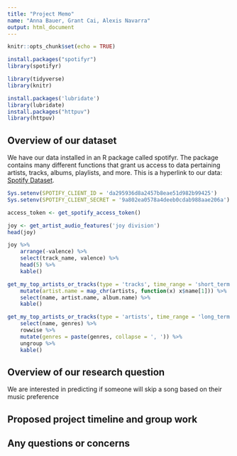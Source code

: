 ```yaml
---
title: "Project Memo"
name: "Anna Bauer, Grant Cai, Alexis Navarra"
output: html_document
---
```


```r
knitr::opts_chunk$set(echo = TRUE)

install.packages("spotifyr")
library(spotifyr)

library(tidyverse)
library(knitr)
```

```r
install.packages('lubridate')
library(lubridate)
install.packages("httpuv")
library(httpuv)
```

## Overview of our dataset

We have our data installed in an R package called spotifyr. The package contains many different functions that grant us access to data pertaining artists, tracks, albums, playlists, and more. This is a hyperlink to our data: [Spotify Dataset](https://www.rcharlie.com/spotifyr/).
```r
Sys.setenv(SPOTIFY_CLIENT_ID = 'da295936d8a2457b8eae51d982b99425')
Sys.setenv(SPOTIFY_CLIENT_SECRET = '9a802ea0578a4deeb0cdab988aae206a')

access_token <- get_spotify_access_token()

joy <- get_artist_audio_features('joy division')
head(joy)

joy %>% 
    arrange(-valence) %>% 
    select(track_name, valence) %>% 
    head(5) %>% 
    kable()
```


```r
get_my_top_artists_or_tracks(type = 'tracks', time_range = 'short_term', limit = 5) %>% 
    mutate(artist.name = map_chr(artists, function(x) x$name[1])) %>% 
    select(name, artist.name, album.name) %>% 
    kable()

```
```r
get_my_top_artists_or_tracks(type = 'artists', time_range = 'long_term', limit = 5) %>% 
    select(name, genres) %>% 
    rowwise %>% 
    mutate(genres = paste(genres, collapse = ', ')) %>% 
    ungroup %>% 
    kable()

```
## Overview of our research question

We are interested in predicting if someone will skip a song based on their music preference 

## Proposed project timeline and group work



## Any questions or concerns
